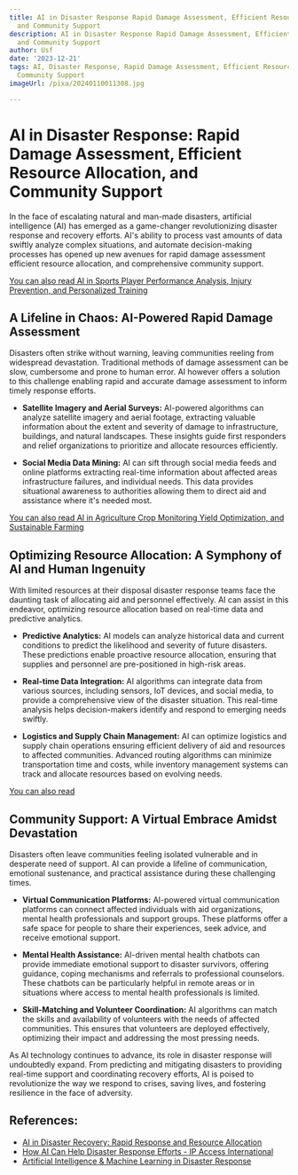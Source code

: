 ```yaml
---
title: AI in Disaster Response Rapid Damage Assessment, Efficient Resource Allocation,
  and Community Support
description: AI in Disaster Response Rapid Damage Assessment, Efficient Resource Allocation,
  and Community Support
author: Usf
date: '2023-12-21'
tags: AI, Disaster Response, Rapid Damage Assessment, Efficient Resource Allocation,
  Community Support
imageUrl: /pixa/20240110011308.jpg

---
```

#  AI in  Disaster Response: Rapid Damage Assessment, Efficient Resource Allocation, and Community Support

In the  face of escalating natural and man-made disasters, artificial intelligence (AI) has emerged as a game-changer revolutionizing disaster response and recovery efforts. AI's ability to process vast  amounts of data swiftly  analyze complex  situations, and automate decision-making processes  has opened up new avenues for rapid damage assessment efficient resource allocation, and comprehensive community support.

[You can also read AI in  Sports Player Performance Analysis, Injury Prevention, and Personalized Training](AI%20in%20Sports%20Player%20Performance%20Analysis%2C%20Injury%20Prevention%2C%20and%20Personalized%20Training)


##  A Lifeline in Chaos: AI-Powered Rapid Damage Assessment

Disasters often strike without warning, leaving  communities reeling from widespread devastation. Traditional methods of damage  assessment can be slow, cumbersome and prone to  human error. AI however  offers a solution to this challenge  enabling rapid and accurate damage assessment to inform  timely response efforts.

* **Satellite Imagery and Aerial Surveys:** AI-powered algorithms  can analyze satellite imagery  and aerial footage,  extracting valuable information about the extent and  severity of damage to infrastructure, buildings, and natural landscapes. These insights guide first responders and relief organizations to prioritize and allocate resources efficiently.

* **Social Media Data Mining:**  AI can sift through social media feeds and online platforms extracting real-time information about  affected areas infrastructure failures, and individual needs. This data provides situational awareness to authorities allowing them  to direct aid and  assistance where it's needed most.

[You can also read AI in Agriculture Crop Monitoring Yield Optimization, and Sustainable  Farming](AI%20in%20Agriculture%20Crop%20Monitoring%2C%20Yield%20Optimization%2C%20and%20Sustainable%20Farming)


## Optimizing Resource Allocation: A Symphony of AI and Human Ingenuity

With limited resources at their disposal disaster response teams face the daunting task of allocating aid and personnel effectively. AI can assist in this endeavor, optimizing resource allocation  based on real-time  data and  predictive analytics.

* **Predictive Analytics:** AI models can analyze historical data  and current conditions to predict the likelihood and severity of future disasters. These  predictions enable proactive  resource allocation, ensuring that supplies and personnel are pre-positioned in high-risk areas.

* **Real-time Data Integration:** AI algorithms can integrate data from various sources, including sensors, IoT devices, and social media, to provide a comprehensive view of the disaster situation. This real-time analysis helps decision-makers identify and respond  to  emerging  needs swiftly.

* **Logistics and Supply Chain Management:** AI can  optimize logistics and supply  chain operations ensuring efficient  delivery of aid and resources to affected communities. Advanced  routing algorithms  can minimize transportation time and costs, while inventory management systems can track and allocate  resources based on evolving needs.

[You can also read ]()


## Community  Support: A Virtual Embrace Amidst Devastation

Disasters often leave communities feeling isolated  vulnerable and in desperate need of support. AI can provide a lifeline of communication, emotional sustenance, and practical assistance during these challenging times.

* **Virtual Communication Platforms:** AI-powered virtual  communication platforms can connect affected  individuals with aid organizations, mental health professionals and support groups. These  platforms offer a safe space for people to share their experiences, seek advice, and  receive emotional support.

* **Mental Health Assistance:** AI-driven mental health chatbots can provide immediate emotional support to disaster survivors, offering guidance, coping mechanisms and referrals to professional counselors. These chatbots can  be particularly helpful  in remote areas or in situations where access to mental  health professionals is limited.

*  **Skill-Matching and Volunteer Coordination:** AI algorithms can match the skills and availability of volunteers with the  needs of affected communities. This ensures that volunteers are deployed effectively, optimizing their impact  and addressing the most pressing  needs.

As AI technology continues to  advance, its role  in  disaster response will undoubtedly expand. From predicting and mitigating disasters to providing real-time  support and coordinating recovery efforts, AI is poised  to revolutionize the way we  respond  to crises, saving lives,  and fostering resilience in the face of adversity.

## References:
- [AI in Disaster Recovery: Rapid Response and Resource Allocation](https://medium.com/@alexandragrosu03/ai-in-disaster-recovery-rapid-response-and-resource-allocation-dc06b758c324)
- [How AI Can Help Disaster Response Efforts - IP Access International](https://www.ipinternational.net/how-ai-can-help-disaster-recovery-efforts/)
- [Artificial Intelligence & Machine Learning in Disaster Response](https://www.linkedin.com/pulse/artificial-intelligence-machine-learning-disaster-response-shields)
